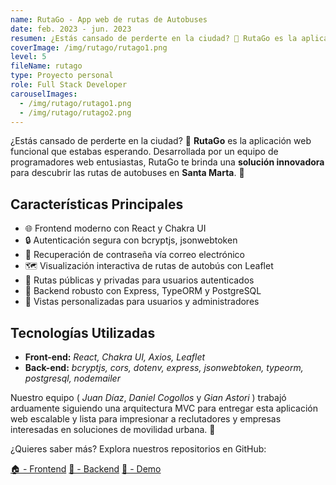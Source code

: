 ```yaml
---
name: RutaGo - App web de rutas de Autobuses
date: feb. 2023 - jun. 2023
resumen: ¿Estás cansado de perderte en la ciudad? 🤔 RutaGo es la aplicación web funcional que estabas esperando. RutaGo te brinda una solución innovadora para descubrir las rutas de autobuses en Santa Marta. 🌴
coverImage: /img/rutago/rutago1.png
level: 5
fileName: rutago
type: Proyecto personal
role: Full Stack Developer
carouselImages:
  - /img/rutago/rutago1.png
  - /img/rutago/rutago2.png
---
```


¿Estás cansado de perderte en la ciudad? 🤔 **RutaGo** es la aplicación web funcional que estabas esperando. Desarrollada por un equipo de programadores web entusiastas, RutaGo te brinda una **solución innovadora** para descubrir las rutas de autobuses en **Santa Marta**. 🌴


## Características Principales

- 🌐 Frontend moderno con React y Chakra UI
- 🔒 Autenticación segura con bcryptjs, jsonwebtoken
- 📧 Recuperación de contraseña vía correo electrónico
- 🗺️ Visualización interactiva de rutas de autobús con Leaflet
- 🔐 Rutas públicas y privadas para usuarios autenticados
- 📡 Backend robusto con Express, TypeORM y PostgreSQL
- 👤 Vistas personalizadas para usuarios y administradores

## Tecnologías Utilizadas

- **Front-end:** *React, Chakra UI, Axios, Leaflet*
- **Back-end:** *bcryptjs, cors, dotenv, express, jsonwebtoken, typeorm, postgresql, nodemailer*

Nuestro equipo ( *Juan Díaz*, *Daniel Cogollos* y *Gian Astori* ) trabajó arduamente siguiendo una arquitectura MVC para entregar esta aplicación web escalable y lista para impresionar a reclutadores y empresas interesadas en soluciones de movilidad urbana. 🚀

¿Quieres saber más? Explora nuestros repositorios en GitHub:

[🏠 - Frontend](https://github.com/Juan7diaz/RutaGo-Frontend)
[🎒 - Backend](https://github.com/Juan7diaz/RutaGo-Backend)
[🚀 - Demo](https://rutago.netlify.app/)
